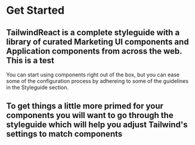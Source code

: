 <h1>Get Started</h1>
<h2>
    TailwindReact is a complete styleguide with a library of curated Marketing UI components and Application
    components from across the web. This is a test 
</h2>
<div>You can start using components right out of the box, but you can ease some of the configuration process by adhereing to some of the guidelines in the Styleguide section.</div>
<h2>
    To get things a little more primed for your components you will want to go
    through the styleguide which will help you adjust Tailwind's settings to
    match components
</h2>
